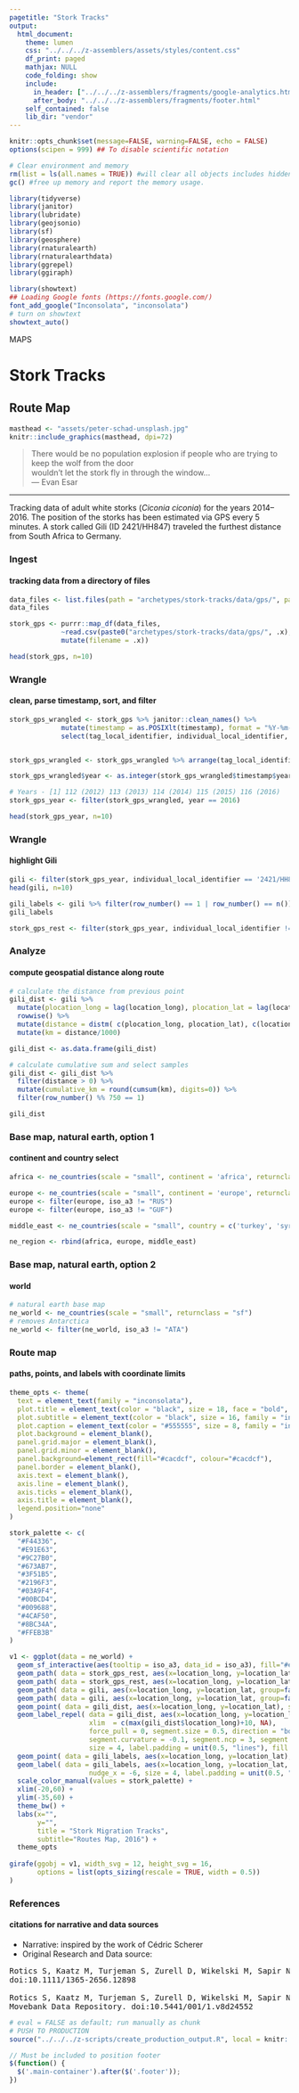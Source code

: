 ```yaml
---
pagetitle: "Stork Tracks"
output: 
  html_document:
    theme: lumen
    css: "../../../z-assemblers/assets/styles/content.css"
    df_print: paged
    mathjax: NULL
    code_folding: show
    include:
      in_header: ["../../../z-assemblers/fragments/google-analytics.html", "../../../z-assemblers/fragments/header.html"]
      after_body: "../../../z-assemblers/fragments/footer.html"
    self_contained: false
    lib_dir: "vendor"
---
```



```r

knitr::opts_chunk$set(message=FALSE, warning=FALSE, echo = FALSE)
options(scipen = 999) ## To disable scientific notation

# Clear environment and memory
rm(list = ls(all.names = TRUE)) #will clear all objects includes hidden objects.
gc() #free up memory and report the memory usage.

library(tidyverse)
library(janitor)
library(lubridate)
library(geojsonio)
library(sf)
library(geosphere)
library(rnaturalearth)
library(rnaturalearthdata)
library(ggrepel)
library(ggiraph)

library(showtext)
## Loading Google fonts (https://fonts.google.com/)
font_add_google("Inconsolata", "inconsolata")
# turn on showtext
showtext_auto()

```

<div class="activity">
MAPS
</div>

# Stork Tracks
## Route Map

```r

masthead <- "assets/peter-schad-unsplash.jpg"
knitr::include_graphics(masthead, dpi=72)

```

> There would be no population explosion if people who are trying to keep the wolf from the door\
  wouldn't let the stork fly in through the window...\
--- Evan Esar\

***

Tracking data of adult white storks (_Ciconia ciconia_) for the years 2014–2016. The position of the storks has been estimated via GPS every 5 minutes. A stork called Gili (ID 2421/HH847) traveled the furthest distance from South Africa to Germany.

### Ingest
#### tracking data from a directory of files

```r

data_files <- list.files(path = "archetypes/stork-tracks/data/gps/", pattern="*.csv")
data_files

stork_gps <- purrr::map_df(data_files, 
             ~read.csv(paste0("archetypes/stork-tracks/data/gps/", .x), stringsAsFactors = FALSE) %>% 
             mutate(filename = .x))

head(stork_gps, n=10)


```


### Wrangle
#### clean, parse timestamp, sort, and filter


```r

stork_gps_wrangled <- stork_gps %>% janitor::clean_names() %>%
             mutate(timestamp = as.POSIXlt(timestamp), format = "%Y-%m-%d %H:%M:%S") %>%
             select(tag_local_identifier, individual_local_identifier, timestamp, location_long, location_lat, ground_speed, heading)


stork_gps_wrangled <- stork_gps_wrangled %>% arrange(tag_local_identifier, timestamp)

stork_gps_wrangled$year <- as.integer(stork_gps_wrangled$timestamp$year + 1900)

# Years - [1] 112 (2012) 113 (2013) 114 (2014) 115 (2015) 116 (2016)
stork_gps_year <- filter(stork_gps_wrangled, year == 2016)

head(stork_gps_year, n=10)

```


### Wrangle
#### highlight Gili


```r

gili <- filter(stork_gps_year, individual_local_identifier == '2421/HH847/Gili')
head(gili, n=10)

gili_labels <- gili %>% filter(row_number() == 1 | row_number() == n())
gili_labels

stork_gps_rest <- filter(stork_gps_year, individual_local_identifier != '2421/HH847/Gili')

```


### Analyze
#### compute geospatial distance along route


```r

# calculate the distance from previous point
gili_dist <- gili %>%
  mutate(plocation_long = lag(location_long), plocation_lat = lag(location_lat)) %>%
  rowwise() %>%
  mutate(distance = distm( c(plocation_long, plocation_lat), c(location_long, location_lat), fun=distHaversine )) %>%
  mutate(km = distance/1000)

gili_dist <- as.data.frame(gili_dist)

# calculate cumulative sum and select samples
gili_dist <- gili_dist %>% 
  filter(distance > 0) %>% 
  mutate(cumulative_km = round(cumsum(km), digits=0)) %>%
  filter(row_number() %% 750 == 1)

gili_dist

```

### Base map, natural earth, option 1
#### continent and country select


```r

africa <- ne_countries(scale = "small", continent = 'africa', returnclass = "sf")

europe <- ne_countries(scale = "small", continent = 'europe', returnclass = "sf")
europe <- filter(europe, iso_a3 != "RUS") 
europe <- filter(europe, iso_a3 != "GUF") 

middle_east <- ne_countries(scale = "small", country = c('turkey', 'syria', 'lebanon', 'jordan', 'iraq', 'israel', 'saudi arabia', 'yemen'), returnclass = "sf")

ne_region <- rbind(africa, europe, middle_east)

```


### Base map, natural earth, option 2
#### world


```r

# natural earth base map
ne_world <- ne_countries(scale = "small", returnclass = "sf")
# removes Antarctica
ne_world <- filter(ne_world, iso_a3 != "ATA") 

```


### Route map
#### paths, points, and labels with coordinate limits


```r

theme_opts <- theme(
  text = element_text(family = "inconsolata"), 
  plot.title = element_text(color = "black", size = 18, face = "bold", family = "inconsolata"),
  plot.subtitle = element_text(color = "black", size = 16, family = "inconsolata"),
  plot.caption = element_text(color = "#555555", size = 8, family = "inconsolata"),    
  plot.background = element_blank(),
  panel.grid.major = element_blank(),
  panel.grid.minor = element_blank(),
  panel.background=element_rect(fill="#cacdcf", colour="#cacdcf"),
  panel.border = element_blank(),
  axis.text = element_blank(),
  axis.line = element_blank(),
  axis.ticks = element_blank(),
  axis.title = element_blank(),
  legend.position="none"
)

stork_palette <- c(
  "#F44336",
  "#E91E63",
  "#9C27B0",
  "#673AB7",
  "#3F51B5",
  "#2196F3",
  "#03A9F4",
  "#00BCD4",
  "#009688",
  "#4CAF50",
  "#8BC34A",
  "#FFEB3B"
)

v1 <- ggplot(data = ne_world) +
  geom_sf_interactive(aes(tooltip = iso_a3, data_id = iso_a3), fill="#e7e7e5", color="#717c8a", stroke=0.5) +
  geom_path( data = stork_gps_rest, aes(x=location_long, y=location_lat, group=factor(tag_local_identifier)), color = "transparent", fill = 'white', size=3, alpha = 0.6) +
  geom_path( data = stork_gps_rest, aes(x=location_long, y=location_lat, group=factor(tag_local_identifier), color = individual_local_identifier), size=0.5, alpha = 0.8) +
  geom_path( data = gili, aes(x=location_long, y=location_lat, group=factor(tag_local_identifier)), size=4, color = "transparent", fill = 'white', alpha = 0.6) +
  geom_path( data = gili, aes(x=location_long, y=location_lat, group=factor(tag_local_identifier)), size=1.5, color = 'orange') +
  geom_point( data = gili_dist, aes(x=location_long, y=location_lat), shape = 21, size = 3, color = "white", fill = "black") +
  geom_label_repel( data = gili_dist, aes(x=location_long, y=location_lat, label = paste0(cumulative_km, " kilometers\n", timestamp)), 
                    xlim  = c(max(gili_dist$location_long)+10, NA),
                    force_pull = 0, segment.size = 0.5, direction = "both", min.segment.length = 0,
                    segment.curvature = -0.1, segment.ncp = 3, segment.angle = 20,
                    size = 4, label.padding = unit(0.5, "lines"), fill = "orange", color = "black", alpha = 0.8, hjust = 0.0) +
  geom_point( data = gili_labels, aes(x=location_long, y=location_lat), shape = 21, size = 4, color = "white", fill = "orange") +
  geom_label( data = gili_labels, aes(x=location_long, y=location_lat, label = paste0("Gili\n", timestamp)), 
                    nudge_x = -6, size = 4, label.padding = unit(0.5, "lines"), fill = "black", color = "white", hjust = 0.5) +
  scale_color_manual(values = stork_palette) +
  xlim(-20,60) +
  ylim(-35,60) +
  theme_bw() +
  labs(x="",
       y="",
       title = "Stork Migration Tracks", 
       subtitle="Routes Map, 2016") +
  theme_opts
  
girafe(ggobj = v1, width_svg = 12, height_svg = 16,
       options = list(opts_sizing(rescale = TRUE, width = 0.5))
)

```


### References
#### citations for narrative and data sources

* Narrative: inspired by the work of Cédric Scherer
* Original Research and Data source:

<pre>
Rotics S, Kaatz M, Turjeman S, Zurell D, Wikelski M, Sapir N, Eggers U, Fiedler W, Jeltsch F,Nathan R (2018) Early arrival at breeding grounds: causes, costs and a trade-off with over wintering latitude. Journal of Animal Ecology.
doi:10.1111/1365-2656.12898

Rotics S, Kaatz M, Turjeman S, Zurell D, Wikelski M, Sapir N, Eggers U, Fiedler W, Jeltsch F,Nathan R (2018) Data from: Early arrival at breeding grounds: causes, costs and a trade-off with over wintering latitude.
Movebank Data Repository. doi:10.5441/001/1.v8d24552
</pre>


```r

# eval = FALSE as default; run manually as chunk
# PUSH TO PRODUCTION
source("../../../z-scripts/create_production_output.R", local = knitr::knit_global())

```


```js

// Must be included to position footer
$(function() {
  $('.main-container').after($('.footer'));
})

```
